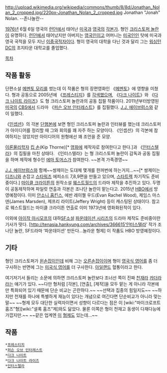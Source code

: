 http://upload.wikimedia.org/wikipedia/commons/thumb/8/8d/Jonathan_Nolan_2_cropped.jpg/220px-Jonathan_Nolan_2_cropped.jpg
Jonathan "Jonah" Nolan. --존나놀란--

[[1976년]] 6월 6일 영국의 [[런던]]에서 태어난 [[미국]]과 [[영국]]의 [[각본가]]. 형인 [[크리스토퍼 놀란]]이 유명하다. [[런던]]에서 태어났지만 아버지는 [[영국인]]이고 어머니는 [[미국인]]인 탓에 미국과 영국 국적을 모두 지닌 [[이중국적]]자이다. 형이 영국의 대학을 다닌 것과 달리 그는 [[워싱턴 DC]]의 조지타운 대학교를 졸업했다.

[[목차]]
== 작품 활동 ==
단편소설 [[메멘토 모리]]를 썼는데 이 작품은 형의 장편영화인 《[[메멘토]]》에 영향을 미쳤다. 형과 공동으로 2005년에 《[[프레스티지]]》를 [[각색]]했으며, 《[[다크 나이트]]》와 《[[다크 나이트 라이즈]]》도 형 크리스토퍼 놀란과의 공동 집필 작품이다. 2011년부터방영된 [[미국]]의 [[CBS]]에서 드라마 《[[퍼슨 오브 인터레스트]]》를 집필했다. [[J.J. 에이브럼스]]와 같이 일했다.

《[[인셉션]]》의 각본 [[단행본]]에 보면 형인 크리스토퍼 놀란과 인터뷰를 했는데 크리스토퍼가 아이디어를 정리할 때 그와 회의를 꽤 자주 하는 모양이다. 《인셉션》의 각본에 참여하지는 않았지만 아이디어의 원형에선 꽤 조언을 준 모양. 

[[이론물리학자]] [[킵 손]](Kip Thorne)[* [[영화]]에 제작자로 참여한다고 한다.]과 《[[인터스텔라]]》의 집필을 마친 상태다. 《인터스텔라》는 형 크리스토퍼 놀란이 감독과 공동 집필을 하며 제작에 형수인 [[에마 토머스]]가 참여한다. ~~본격 가족경영~~

[[J.J. 에이브럼스]]와 함께~~쌍제이는 도대체 몇개를 한꺼번에 하는거지...~~[* 쌍제이는 [[디즈니]]와 손잡고 [[스타워즈]] 에피소드 7,8,9편을 만들고 있으며, [[스타트렉]] 차기작도 준비중이다.] [[마이클 크라이튼]]의 원작소설 [[웨스트월드]]의 드라마 제작을 추진하고 있다. 두명이 공동제작하며 파일럿 연출과 각본은 조나단 놀란이 맡는다고. 2015년 [[HBO]]에서 방영예정이다. 이미 [[안소니 홉킨스]], 에반 레이첼 우드(Evan Rachel Wood), 제임스 마스덴(James Marsden), 제프리 라이트(Jeffery Wright) 등이 캐스팅된 상태이다. 참고로 웨스트월드는 마이클 크라이튼 연출로 이미 1973년에 영화화된적이 있다.

이외에 [[아이작 아시모프]]의 대하[[SF]]소설 [[파운데이션 시리즈]]의 드라마 제작도 준비중이란 기사가 떳다. [http://tenasia.hankyung.com/archives/366615‘인터스텔라’ 작가 조나단 놀란, SF드라마 ‘파운데이션’ 만든다…놀라운 형제] 이 작품도 HBO 방영예정이다.

== 기타 ==
형인 크리스토퍼가 [[왼손잡이]]인데 비해 그는 [[오른손잡이]]이며 형이 [[영국식 영어]]를 좀 더 구사하는 반면에 그는 [[미국식 영어]]를 더 구사한다. [[아일랜드]] 혈통이라고 한다.

여기저기서 들리는 소문에 의하면 크리스토퍼 놀란보다 조너선 쪽이 진짜 [[천재]]라 [[카더라]]라는 얘기가 있다. ~~다만 형처럼 [각본], [연출], [제작]을 모두 맡는 게 아니라 각본에만 특화되어 있기 때문에 단순 비교는 곤란하다.~~ ~~선택과 집중의 힘일지도~~ ~~하지만 천재를 하나에 특별하게 재능이 있다는 개념으로 여긴다면 단순비교가 아니라 맞는 말~~ ~~형제 모두 대단한 실력자이면서 성향이 다르다는 점은 이 [wiki:"마이크로프트 홈즈"형][wiki:"셜록 홈즈"제]와도 닮았다. 물론 이쪽은 형이 천재고 동생이 다재다능에 가깝지만.~~ ~~같은 업계엔 [[리들리 스콧|이]] [[토니 스콧|형제]]도 있는데...~~

== 작품 ==
 *[[프레스티지]]
 *[[퍼슨 오브 인터레스트]]
 *[[다크 나이트]]
 *[[다크 나이트 라이즈]]
 *[[인터스텔라]]
